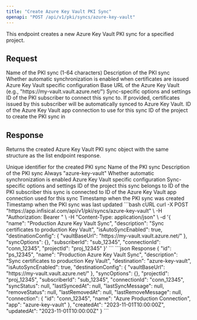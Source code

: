 ```yaml
---
title: "Create Azure Key Vault PKI Sync"
openapi: "POST /api/v1/pki/syncs/azure-key-vault"
---
```


<Info>
This endpoint creates a new Azure Key Vault PKI sync for a specified project.
</Info>

## Request

<ParamField body="name" type="string" required>
  Name of the PKI sync (1-64 characters)
</ParamField>

<ParamField body="description" type="string" optional>
  Description of the PKI sync
</ParamField>

<ParamField body="isAutoSyncEnabled" type="boolean" default="true">
  Whether automatic synchronization is enabled when certificates are issued
</ParamField>

<ParamField body="destinationConfig" type="object" required>
  Azure Key Vault specific configuration
  <Expandable title="properties">
    <ParamField body="vaultBaseUrl" type="string" required>
      Base URL of the Azure Key Vault (e.g., "https://my-vault.vault.azure.net/")
    </ParamField>
  </Expandable>
</ParamField>

<ParamField body="syncOptions" type="object" default="{}">
  Sync-specific options and settings
</ParamField>

<ParamField body="subscriberId" type="string" optional>
  ID of the PKI subscriber to connect this sync to. If provided, certificates issued by this subscriber will be automatically synced to Azure Key Vault.
</ParamField>

<ParamField body="connectionId" type="string" required>
  ID of the Azure Key Vault app connection to use for this sync
</ParamField>

<ParamField body="projectId" type="string" required>
  ID of the project to create the PKI sync in
</ParamField>

## Response

Returns the created Azure Key Vault PKI sync object with the same structure as the list endpoint response.

<ResponseField name="id" type="string">
  Unique identifier for the created PKI sync
</ResponseField>

<ResponseField name="name" type="string">
  Name of the PKI sync
</ResponseField>

<ResponseField name="description" type="string" optional>
  Description of the PKI sync
</ResponseField>

<ResponseField name="destination" type="string">
  Always "azure-key-vault"
</ResponseField>

<ResponseField name="isAutoSyncEnabled" type="boolean">
  Whether automatic synchronization is enabled
</ResponseField>

<ResponseField name="destinationConfig" type="object">
  Azure Key Vault specific configuration
</ResponseField>

<ResponseField name="syncOptions" type="object">
  Sync-specific options and settings
</ResponseField>

<ResponseField name="projectId" type="string">
  ID of the project this sync belongs to
</ResponseField>

<ResponseField name="subscriberId" type="string" optional>
  ID of the PKI subscriber this sync is connected to
</ResponseField>

<ResponseField name="connectionId" type="string">
  ID of the Azure Key Vault app connection used for this sync
</ResponseField>

<ResponseField name="createdAt" type="string">
  Timestamp when the PKI sync was created
</ResponseField>

<ResponseField name="updatedAt" type="string">
  Timestamp when the PKI sync was last updated
</ResponseField>

<RequestExample>
```bash cURL
curl -X POST "https://app.infisical.com/api/v1/pki/syncs/azure-key-vault" \
  -H "Authorization: Bearer <your-api-key>" \
  -H "Content-Type: application/json" \
  -d '{
    "name": "Production Azure Key Vault Sync",
    "description": "Sync certificates to production Key Vault",
    "isAutoSyncEnabled": true,
    "destinationConfig": {
      "vaultBaseUrl": "https://my-vault.vault.azure.net/"
    },
    "syncOptions": {},
    "subscriberId": "sub_12345",
    "connectionId": "conn_12345",
    "projectId": "proj_12345"
  }'
```
</RequestExample>

<ResponseExample>
```json Response
{
  "id": "ps_12345",
  "name": "Production Azure Key Vault Sync",
  "description": "Sync certificates to production Key Vault",
  "destination": "azure-key-vault",
  "isAutoSyncEnabled": true,
  "destinationConfig": {
    "vaultBaseUrl": "https://my-vault.vault.azure.net/"
  },
  "syncOptions": {},
  "projectId": "proj_12345",
  "subscriberId": "sub_12345",
  "connectionId": "conn_12345",
  "syncStatus": null,
  "lastSyncedAt": null,
  "lastSyncMessage": null,
  "removeStatus": null,
  "lastRemovedAt": null,
  "lastRemoveMessage": null,
  "connection": {
    "id": "conn_12345",
    "name": "Azure Production Connection",
    "app": "azure-key-vault"
  },
  "createdAt": "2023-11-01T10:00:00Z",
  "updatedAt": "2023-11-01T10:00:00Z"
}
```
</ResponseExample>